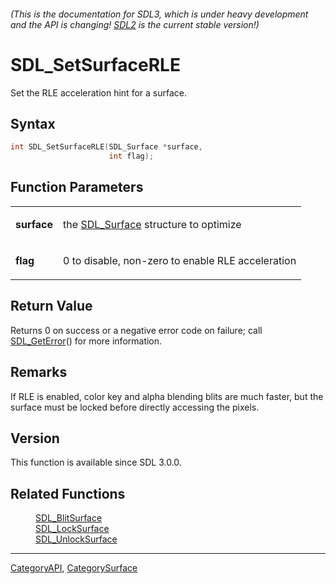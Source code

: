 ====== (This is the documentation for SDL3, which is under heavy development and the API is changing! [https://wiki.libsdl.org/ SDL2] is the current stable version!) ======
= SDL_SetSurfaceRLE =

Set the RLE acceleration hint for a surface.

== Syntax ==

<syntaxhighlight lang='c'>
int SDL_SetSurfaceRLE(SDL_Surface *surface,
                      int flag);
</syntaxhighlight>

== Function Parameters ==

{|
|'''surface'''
|the [[SDL_Surface]] structure to optimize
|-
|'''flag'''
|0 to disable, non-zero to enable RLE acceleration
|}

== Return Value ==

Returns 0 on success or a negative error code on failure; call
[[SDL_GetError]]() for more information.

== Remarks ==

If RLE is enabled, color key and alpha blending blits are much faster, but
the surface must be locked before directly accessing the pixels.

== Version ==

This function is available since SDL 3.0.0.

== Related Functions ==

:[[SDL_BlitSurface]]
:[[SDL_LockSurface]]
:[[SDL_UnlockSurface]]

----
[[CategoryAPI]], [[CategorySurface]]


